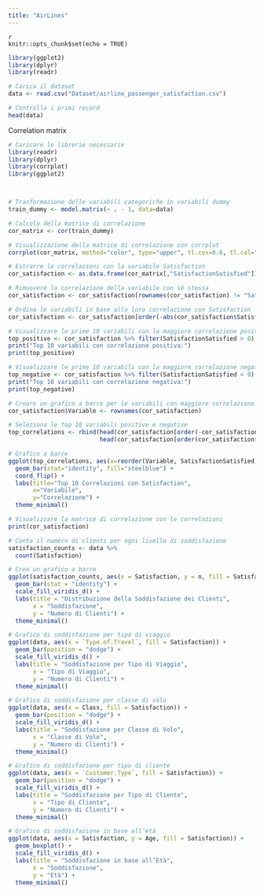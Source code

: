 ```yaml
---
title: "AirLines"
---
```

  
  ```
{r setup, include=FALSE}
knitr::opts_chunk$set(echo = TRUE)
```






```r

library(ggplot2)
library(dplyr)
library(readr)

# Carica il dataset
data <- read.csv("Dataset/airline_passenger_satisfaction.csv") 

# Controlla i primi record
head(data)

```

Correlation matrix
```r


# Caricare le librerie necessarie
library(readr)
library(dplyr)
library(corrplot)
library(ggplot2)



# Trasformazione delle variabili categoriche in variabili dummy
train_dummy <- model.matrix(~ . - 1, data=data)

# Calcolo della matrice di correlazione
cor_matrix <- cor(train_dummy)

# Visualizzazione della matrice di correlazione con corrplot
corrplot(cor_matrix, method="color", type="upper", tl.cex=0.6, tl.col="black")

# Estrarre le correlazioni con la variabile Satisfaction
cor_satisfaction <- as.data.frame(cor_matrix[,"SatisfactionSatisfied"])

# Rimuovere la correlazione della variabile con sé stessa
cor_satisfaction <- cor_satisfaction[rownames(cor_satisfaction) != "SatisfactionSatisfied", , drop=FALSE]

# Ordina le variabili in base alla loro correlazione con Satisfaction
cor_satisfaction <- cor_satisfaction[order(-abs(cor_satisfaction$SatisfactionSatisfied)), , drop=FALSE]

# Visualizzare le prime 10 variabili con la maggiore correlazione positiva
top_positive <- cor_satisfaction %>% filter(SatisfactionSatisfied > 0) %>% head(10)
print("Top 10 variabili con correlazione positiva:")
print(top_positive)

# Visualizzare le prime 10 variabili con la maggiore correlazione negativa
top_negative <- cor_satisfaction %>% filter(SatisfactionSatisfied < 0) %>% head(10)
print("Top 10 variabili con correlazione negativa:")
print(top_negative)

# Creare un grafico a barre per le variabili con maggiore correlazione positiva e negativa
cor_satisfaction$Variable <- rownames(cor_satisfaction)

# Seleziona le top 10 variabili positive e negative
top_correlations <- rbind(head(cor_satisfaction[order(-cor_satisfaction$SatisfactionSatisfied), ], 10),
                          head(cor_satisfaction[order(cor_satisfaction$SatisfactionSatisfied), ], 10))

# Grafico a barre
ggplot(top_correlations, aes(x=reorder(Variable, SatisfactionSatisfied), y=SatisfactionSatisfied)) +
  geom_bar(stat="identity", fill="steelblue") +
  coord_flip() +
  labs(title="Top 10 Correlazioni con Satisfaction",
       x="Variabile",
       y="Correlazione") +
  theme_minimal()

# Visualizzare la matrice di correlazione con le correlazioni
print(cor_satisfaction)

```














```r
# Conta il numero di clienti per ogni livello di soddisfazione
satisfaction_counts <- data %>%
  count(Satisfaction)

# Crea un grafico a barre
ggplot(satisfaction_counts, aes(x = Satisfaction, y = n, fill = Satisfaction)) +
  geom_bar(stat = "identity") +
  scale_fill_viridis_d() +
  labs(title = "Distribuzione della Soddisfazione dei Clienti",
       x = "Soddisfazione",
       y = "Numero di Clienti") +
  theme_minimal()

```




```r
# Grafico di soddisfazione per tipo di viaggio
ggplot(data, aes(x = `Type.of.Travel`, fill = Satisfaction)) +
  geom_bar(position = "dodge") +
  scale_fill_viridis_d() +
  labs(title = "Soddisfazione per Tipo di Viaggio",
       x = "Tipo di Viaggio",
       y = "Numero di Clienti") +
  theme_minimal()

```



```r
# Grafico di soddisfazione per classe di volo
ggplot(data, aes(x = Class, fill = Satisfaction)) +
  geom_bar(position = "dodge") +
  scale_fill_viridis_d() +
  labs(title = "Soddisfazione per Classe di Volo",
       x = "Classe di Volo",
       y = "Numero di Clienti") +
  theme_minimal()

```

```r
# Grafico di soddisfazione per tipo di cliente
ggplot(data, aes(x = `Customer.Type`, fill = Satisfaction)) +
  geom_bar(position = "dodge") +
  scale_fill_viridis_d() +
  labs(title = "Soddisfazione per Tipo di Cliente",
       x = "Tipo di Cliente",
       y = "Numero di Clienti") +
  theme_minimal()

```



```r
# Grafico di soddisfazione in base all’età
ggplot(data, aes(x = Satisfaction, y = Age, fill = Satisfaction)) +
  geom_boxplot() +
  scale_fill_viridis_d() +
  labs(title = "Soddisfazione in base all’Età",
       x = "Soddisfazione",
       y = "Età") +
  theme_minimal()

```

```r

```


